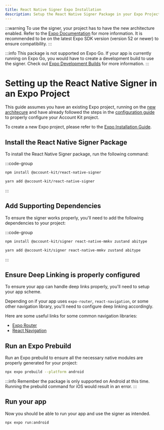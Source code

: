 ```yaml
---
title: React Native Signer Expo Installation
description: Setup the React Native Signer Package in your Expo Project
---
```


:::warning
To use the signer, your project has to have the new architecture enabled. Refer to the [Expo Documentation](https://docs.expo.dev/guides/new-architecture/) for more information.
It is recommended to be on the latest Expo SDK version (version 52 or newer) to ensure compatibility.
:::

:::info
This package is not supported on Expo Go. If your app is currently running on Expo Go, you would have to create a development build to use the signer. Check out [Expo Development Builds](https://docs.expo.dev/develop/development-builds/create-a-build/) for more information.
:::

# Setting up the React Native Signer in an Expo Project

This guide assumes you have an existing Expo project, running on the [new architecure](https://reactnative.dev/blog/2024/10/23/the-new-architecture-is-here) and have already followed the steps in the [configuration guide](/react-native/signer/configuration-guide) to properly configure your Account Kit project.

To create a new Expo project, please refer to the [Expo Installation Guide](https://docs.expo.dev/get-started/create-a-project/).

## Install the React Native Signer Package

To install the React Native Signer package, run the following command:

:::code-group

```bash [npm]
npm install @account-kit/react-native-signer
```

```bash [yarn]
yarn add @account-kit/react-native-signer
```

:::

## Add Supporting Dependencies

To ensure the signer works properly, you'll need to add the following dependencies to your project:

:::code-group

```bash [npm]
npm install @account-kit/signer react-native-mmkv zustand abitype
```

```bash [yarn]
yarn add @account-kit/signer react-native-mmkv zustand abitype
```

:::

## Ensure Deep Linking is properly configured

To ensure your app can handle deep links properly, you'll need to setup your app scheme.

Depending on if your app uses `expo-router`, `react-navigation`, or some other navigation library, you'll need to configure deep linking accordingly.

Here are some useful links for some common navigation libraries:

- [Expo Router](https://docs.expo.dev/linking/into-your-app/)
- [React Navigation](https://reactnavigation.org/docs/deep-linking/)

## Run an Expo Prebuild

Run an Expo prebuild to ensure all the necessary native modules are properly generated for your project:

```bash
npx expo prebuild --platform android
```

:::info
Remember the package is only supported on Android at this time.
Running the prebuild command for iOS would result in an error.
:::

## Run your app

Now you should be able to run your app and use the signer as intended.

```bash
npx expo run:android
```
